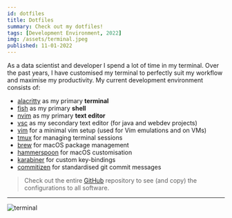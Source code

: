 ```yaml
---
id: dotfiles
title: Dotfiles
summary: Check out my dotfiles!
tags: [Development Environment, 2022]
img: /assets/terminal.jpeg
published: 11-01-2022
---
```


As a data scientist and developer I spend a lot of time in my terminal. Over the past years, I have customised my terminal to perfectly suit my
workflow and maximise my productivity. My current development environment consists of:

- [alacritty](https://github.com/mikasenghaas/dotfiles/tree/main/.config/alacritty) as my primary **terminal**
- [fish](https://github.com/mikasenghaas/dotfiles/tree/main/.config/fish) as my primary **shell**
- [nvim](https://github.com/mikasenghaas/dotfiles/tree/main/.config/nvim) as my primary **text editor**
- [vsc](https://github.com/mikasenghaas/dotfiles/) as my secondary text editor (for java and webdev projects)
- [vim](https://github.com/mikasenghaas/dotfiles/tree/main/.vim) for a minimal vim setup (used for Vim emulations and on VMs)
- [tmux](https://github.com/mikasenghaas/dotfiles/tree/main/.config/tmux) for managing terminal sessions
- [brew](https://github.com/mikasenghaas/dotfiles/tree/main/.config/brew) for macOS package management
- [hammerspoon](https://github.com/mikasenghaas/dotfiles/tree/main/.config/hammerspoon) for macOS customisation
- [karabiner](https://github.com/mikasenghaas/dotfiles/tree/main/.config/karabiner) for custom key-bindings
- [commitizen](https://github.com/mikasenghaas/dotfiles/tree/main/.config/commitizen) for standardised git commit messages

> Check out the entire [GitHub](https://www.github.com/mikasenghaas/dotfiles) repository to see (and copy) the configurations to all software.

---

![terminal](/assets/terminal.jpeg)
